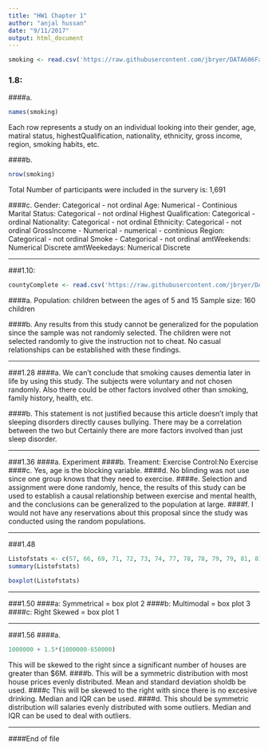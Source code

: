 ```yaml
---
title: "HW1 Chapter 1"
author: "anjal hussan"
date: "9/11/2017"
output: html_document
---
```

```R
smoking <- read.csv('https://raw.githubusercontent.com/jbryer/DATA606Fall2017/master/Data/Data%20from%20openintro.org/Ch%201%20Exercise%20Data/smoking.csv')
```

### 1.8:
####a.
```R
names(smoking)
```
Each row represents a study on an individual looking into their gender, age, matiral status, highestQualification, nationality, ethnicity, gross income, region, smoking habits, etc.

####b.
```R
nrow(smoking)
```
Total Number of participants were included in the survery is: 1,691 

####c.
Gender: Categorical - not ordinal
Age: Numerical - Continious
Marital Status: Categorical - not ordinal
Highest Qualification: Categorical - ordinal
Nationality: Categorical - not ordinal
Ethnicity: Categorical - not ordinal
GrossIncome - Numerical - numerical - continious
Region: Categorical - not ordinal
Smoke - Categorical - not ordinal
amtWeekends: Numerical Discrete
amtWeekedays: Numerical Discrete

***

###1.10:

```R
countyComplete <- read.csv('https://raw.githubusercontent.com/jbryer/DATA606Fall2017/master/Data/Data%20from%20openintro.org/Ch%201%20Exercise%20Data/countyComplete.csv')

```

####a.
Population: children between the ages of 5 and 15
Sample size: 160 children

####b.
Any results from this study cannot be generalized for the population since the sample was not randomly selected. The children were not selected randomly to give the instruction not to cheat. No casual relationships can be established with these findings.

***

###1.28
####a.
We can't conclude that smoking causes dementia later in life by using this study. The subjects were voluntary and not chosen randomly. Also there could be other factors involved other than smoking, family history, health, etc. 

####b.
This statement is not justified because this article doesn't imply that sleeping disorders directly causes bullying. There may be a correlation between the two but Certainly there are more factors involved than just sleep disorder.

***

###1.36
####a.
Experiment
####b.
Treament: Exercise
Control:No Exercise
####c.
Yes, age is the blocking variable.
####d.
No blinding was not use since one group knows that they need to exercise.
####e. 
Selection and assignment were done randomly, hence, the results of this study can be used to establish a causal relationship between exercise and mental health, and the conclusions can be generalized to the population at large.
####f.
I would not have any reservations about this proposal since the study was conducted using the random populations. 

***

###1.48

```R
Listofstats <- c(57, 66, 69, 71, 72, 73, 74, 77, 78, 78, 79, 79, 81, 81, 82, 83, 83, 88, 89, 94)
summary(Listofstats)
```
```R
boxplot(Listofstats)
```

***

###1.50
####a:
Symmetrical = box plot 2
####b:
Multimodal = box plot 3
####c:
Right Skewed = box plot 1

***

###1.56
####a.
```R
1000000 + 1.5*(1000000-650000)
```
This will be skewed to the right since a significant number of houses are greater than $6M. 
####b.
This will be a symmetric distribution with most house prices evenly distributed. Mean and standard deviation sholdb be used.
####c
This will be skewed to the right with since there is no excesive drinking. Median and IQR can be used.
####d.
This should be symmetric distribution will salaries evenly distributed with some outliers. Median and IQR can be used to deal with outliers.

***
####End of file